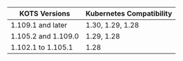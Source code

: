 | KOTS Versions          | Kubernetes Compatibility    |
|------------------------|-----------------------------|
| 1.109.1 and later      | 1.30, 1.29, 1.28            |
| 1.105.2 and 1.109.0    | 1.29, 1.28                  |
| 1.102.1 to 1.105.1     | 1.28                        |
